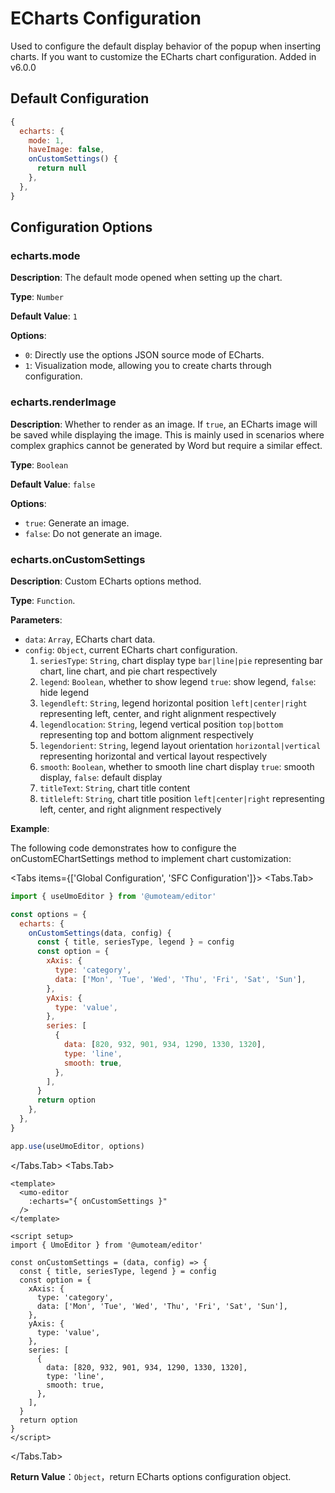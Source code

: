 
# ECharts Configuration

Used to configure the default display behavior of the popup when inserting charts. If you want to customize the ECharts chart configuration. <Badge theme="success">Added in v6.0.0</Badge>

## Default Configuration

```js
{
  echarts: {
    mode: 1,
    haveImage: false,
    onCustomSettings() {
      return null
    },
  },
}
```

## Configuration Options

### echarts.mode

**Description**: The default mode opened when setting up the chart.

**Type**: `Number`

**Default Value**: `1`

**Options**:

- `0`: Directly use the options JSON source mode of ECharts.
- `1`: Visualization mode, allowing you to create charts through configuration.

### echarts.renderImage

**Description**: Whether to render as an image. If `true`, an ECharts image will be saved while displaying the image. This is mainly used in scenarios where complex graphics cannot be generated by Word but require a similar effect.

**Type**: `Boolean`

**Default Value**: `false`

**Options**:

- `true`: Generate an image.
- `false`: Do not generate an image.

### echarts.onCustomSettings

**Description**: Custom ECharts options method.

**Type**: `Function`.

**Parameters**:

- `data`: `Array`, ECharts chart data.
- `config`: `Object`, current ECharts chart configuration.
  1. `seriesType`: `String`, chart display type `bar|line|pie` representing bar chart, line chart, and pie chart respectively
  2. `legend`: `Boolean`, whether to show legend `true`: show legend, `false`: hide legend
  3. `legendleft`: `String`, legend horizontal position `left|center|right` representing left, center, and right alignment respectively
  4. `legendlocation`: `String`, legend vertical position `top|bottom` representing top and bottom alignment respectively
  5. `legendorient`: `String`, legend layout orientation `horizontal|vertical` representing horizontal and vertical layout respectively
  6. `smooth`: `Boolean`, whether to smooth line chart display `true`: smooth display, `false`: default display
  7. `titleText`: `String`, chart title content
  8. `titleleft`: `String`, chart title position `left|center|right` representing left, center, and right alignment respectively

**Example**:

The following code demonstrates how to configure the onCustomEChartSettings method to implement chart customization:

<Tabs items={['Global Configuration', 'SFC Configuration']}>
<Tabs.Tab>
```js
import { useUmoEditor } from '@umoteam/editor'

const options = {
  echarts: {
    onCustomSettings(data, config) {
      const { title, seriesType, legend } = config
      const option = {
        xAxis: {
          type: 'category',
          data: ['Mon', 'Tue', 'Wed', 'Thu', 'Fri', 'Sat', 'Sun'],
        },
        yAxis: {
          type: 'value',
        },
        series: [
          {
            data: [820, 932, 901, 934, 1290, 1330, 1320],
            type: 'line',
            smooth: true,
          },
        ],
      }
      return option
    },
  },
}

app.use(useUmoEditor, options)
```
</Tabs.Tab>
<Tabs.Tab>
```vue
<template>
  <umo-editor 
    :echarts="{ onCustomSettings }" 
  />
</template>
 
<script setup>
import { UmoEditor } from '@umoteam/editor'

const onCustomSettings = (data, config) => {
  const { title, seriesType, legend } = config
  const option = {
    xAxis: {
      type: 'category',
      data: ['Mon', 'Tue', 'Wed', 'Thu', 'Fri', 'Sat', 'Sun'],
    },
    yAxis: {
      type: 'value',
    },
    series: [
      {
        data: [820, 932, 901, 934, 1290, 1330, 1320],
        type: 'line',
        smooth: true,
      },
    ],
  }
  return option
}
</script>
```
</Tabs.Tab>
</Tabs>

**Return Value**：`Object`，return ECharts options configuration object.
